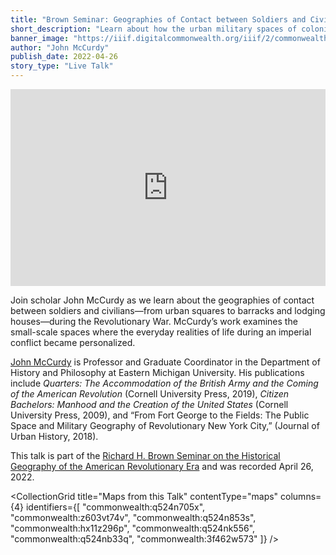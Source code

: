 ```yaml
---
title: "Brown Seminar: Geographies of Contact between Soldiers and Civilians"
short_description: "Learn about how the urban military spaces of colonial cities shaped the course of the Revolutionary War"
banner_image: "https://iiif.digitalcommonwealth.org/iiif/2/commonwealth:q524n7066/3826,1100,3302,1908/pct:50/0/default.jpg"
author: "John McCurdy"
publish_date: 2022-04-26
story_type: "Live Talk"
---
```


<iframe width="100%" height="315" src="https://www.youtube.com/embed/FOuu1TJvsCo?si=PgPSxk6nKUjHuJu3" title="YouTube video player" frameborder="0" allow="accelerometer; autoplay; clipboard-write; encrypted-media; gyroscope; picture-in-picture; web-share" referrerpolicy="strict-origin-when-cross-origin" allowfullscreen></iframe>

Join scholar John McCurdy as we learn about the geographies of contact between soldiers and civilians—from urban squares to barracks and lodging houses—during the Revolutionary War. McCurdy’s work examines the small-scale spaces where the everyday realities of life during an imperial conflict became personalized.

[John McCurdy](https://www.emich.edu/history-philosophy/history/faculty/j-mccurdy.php) is Professor and Graduate Coordinator in the Department of History and Philosophy at Eastern Michigan University. His publications include *Quarters: The Accommodation of the British Army and the Coming of the American Revolution* (Cornell University Press, 2019), *Citizen Bachelors: Manhood and the Creation of the United States* (Cornell University Press, 2009), and “From Fort George to the Fields: The Public Space and Military Geography of Revolutionary New York City,” (Journal of Urban History, 2018).

This talk is part of the [Richard H. Brown Seminar on the Historical Geography of the American Revolutionary Era](https://www.leventhalmap.org/tags/richard-h.-brown-seminar/) and was recorded April 26, 2022.

<CollectionGrid
    title="Maps from this Talk"
    contentType="maps"
    columns={4}
    identifiers={[
        "commonwealth:q524n705x",
        "commonwealth:z603vt74v",
        "commonwealth:q524n853s",
        "commonwealth:hx11z296p",
        "commonwealth:q524nk556",
        "commonwealth:q524nb33q",
        "commonwealth:3f462w573"
    ]}
/>